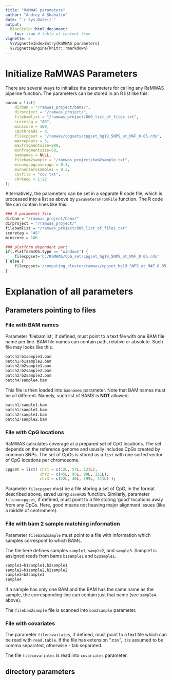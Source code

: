 ```yaml
---
title: "RaMWAS parameters"
author: "Andrey A Shabalin"
date: "`r Sys.Date()`"
output:
  BiocStyle::html_document:
    toc: true # table of content true
vignette: >
  %\VignetteIndexEntry{RaMWAS parameters}
  %\VignetteEngine{knitr::rmarkdown}
---
```


# Initialize RaMWAS Parameters

There are several ways to initialize the parameters 
for calling any RaMWAS pipeline function.
The parameters can be stored in an R list like this:

```r
param = list(
	dirbam = "/ramwas_project/bams/",
	dirproject = "/ramwas_project/",
	filebamlist = "/ramwas_project/000_list_of_files.txt",
	scoretag = "AS",
	minscore = 100,
	cputhreads = 8,
	filecpgset = "/ramwas/cpgsets/cpgset_hg19_SNPS_at_MAF_0.05.rds",
	maxrepeats = 3,
	maxfragmentsize=200,
	minfragmentsize=50,
	bamnames = NULL,
	filebam2sample = "/ramwas_project/bam2sample.txt",
	minavgcpgcoverage = 0.3,
	minnonzerosamples = 0.3,
	covfile = "cov.txt",
	chrkeep = 1:22
);
```

Alternatively, the parameters can be set in a separate R code file, 
which is processed into a list as above by `parametersFromFile` function.
The R code file can contain lines like this:

```r
### R parameter file
dirbam = "/ramwas_project/bams/"
dirproject = "/ramwas_project/"
filebamlist = "/ramwas_project/000_list_of_files.txt"
scoretag = "AS"
minscore = 100

### platform dependent part
if(.Platform$OS.type == "windows") {
	filecpgset='C:/RaMWAS/CpG_set/cpgset_hg19_SNPS_at_MAF_0.05.rds'
} else {
	filecpgset='/computing_cluster/ramwas/cpgset_hg19_SNPS_at_MAF_0.05.rds'
}


```

# Explanation of all parameters

## Parameters pointing to files

### File with BAM names

Parameter 'filebamlist', if defined, must point to a text file 
with one BAM file name per line. BAM file names can contain path, 
relative or absolute.
Such file may looks like this.
```r
batch1/b1sample1.bam
batch1/b1sample2.bam
batch2/b2sample1.bam
batch2/b2sample2.bam
batch2/b2sample3.bam
batch4/sample4.bam
```

This file is then loaded into `bamnames` parameter.
Note that BAM names must be all different. 
Namely, such list of BAMS is **NOT** allowed:
```r
batch1/sample1.bam
batch1/sample2.bam
batch2/sample1.bam
batch2/sample2.bam
```


### File with CpG locations

RaMWAS calculates coverage at a prepared set of CpG locations. 
The set depends on the reference genome and 
usually includes CpGs created by common SNPs.
The set of CpGs is stored as a `list` with 
one sorted vector of CpG locations per chromosome.

```r
cpgset = list( chr1 = c(12L, 57L, 123L),
               chr2 = c(45L, 95L, 99L, 111L),
               chr3 = c(22L, 40L, 199L, 211L) );
```

Parameter `filecpgset` must be a file storing a set of CpG, 
in the format described above, saved using `saveRDS` function.
Similarly, parameter `filenoncpgset`, if defined, 
must point to a file storing 'good' locations away from any CpGs. 
Here, good means not heaving major alignment issues 
(like a middle of centromere).

### File with bam 2 sample matching information

Parameter `filebam2sample` must point to a file with 
information which samples correspont to which BAMs.

The file here defines samples `sample1`, `sample2`, and `sample3`. 
Sample1 is assigned reads from bams `b1sample1` and `b2sample1`.
```r
sample1=b1sample1,b2sample1
sample2=b1sample2,b2sample2
sample3=b2sample3
sample4
```
If a sample has only one BAM and the BAM has the same name as the sample, 
the corresponding line can contain just that name (see `sample4` above).

The `filebam2sample` file is scanned into `bam2sample` parameter.

### File with covariates

The parameter `filecovariates`, if defined, 
must point to a text file which can be read with `read.table`.
If the file has extension ".csv", it is assumed to be comma separated, 
otherwise - tab separated.

The file `filecovariates` is read into `covariates` parameter.

## directory parameters











